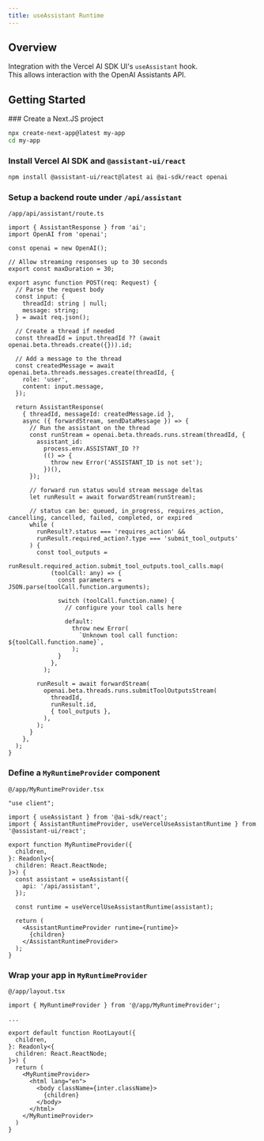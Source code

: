 ```yaml
---
title: useAssistant Runtime
---
```


## Overview

Integration with the Vercel AI SDK UI's `useAssistant` hook.  
This allows interaction with the OpenAI Assistants API.

## Getting Started  


<Steps>
  ### Create a Next.JS project

  ```sh
  npx create-next-app@latest my-app
  cd my-app
  ```

  ### Install Vercel AI SDK and `@assistant-ui/react`

  ```sh npm2yarn
  npm install @assistant-ui/react@latest ai @ai-sdk/react openai
  ```

  ### Setup a backend route under `/api/assistant`

  `/app/api/assistant/route.ts`

  ```tsx
  import { AssistantResponse } from 'ai';
  import OpenAI from 'openai';

  const openai = new OpenAI();

  // Allow streaming responses up to 30 seconds
  export const maxDuration = 30;

  export async function POST(req: Request) {
    // Parse the request body
    const input: {
      threadId: string | null;
      message: string;
    } = await req.json();

    // Create a thread if needed
    const threadId = input.threadId ?? (await openai.beta.threads.create({})).id;

    // Add a message to the thread
    const createdMessage = await openai.beta.threads.messages.create(threadId, {
      role: 'user',
      content: input.message,
    });

    return AssistantResponse(
      { threadId, messageId: createdMessage.id },
      async ({ forwardStream, sendDataMessage }) => {
        // Run the assistant on the thread
        const runStream = openai.beta.threads.runs.stream(threadId, {
          assistant_id:
            process.env.ASSISTANT_ID ??
            (() => {
              throw new Error('ASSISTANT_ID is not set');
            })(),
        });

        // forward run status would stream message deltas
        let runResult = await forwardStream(runStream);

        // status can be: queued, in_progress, requires_action, cancelling, cancelled, failed, completed, or expired
        while (
          runResult?.status === 'requires_action' &&
          runResult.required_action?.type === 'submit_tool_outputs'
        ) {
          const tool_outputs =
            runResult.required_action.submit_tool_outputs.tool_calls.map(
              (toolCall: any) => {
                const parameters = JSON.parse(toolCall.function.arguments);

                switch (toolCall.function.name) {
                  // configure your tool calls here

                  default:
                    throw new Error(
                      `Unknown tool call function: ${toolCall.function.name}`,
                    );
                }
              },
            );

          runResult = await forwardStream(
            openai.beta.threads.runs.submitToolOutputsStream(
              threadId,
              runResult.id,
              { tool_outputs },
            ),
          );
        }
      },
    );
  }
  ```

  ### Define a `MyRuntimeProvider` component

  `@/app/MyRuntimeProvider.tsx`

  ```tsx
  "use client";

  import { useAssistant } from '@ai-sdk/react'; 
  import { AssistantRuntimeProvider, useVercelUseAssistantRuntime } from '@assistant-ui/react';

  export function MyRuntimeProvider({
    children,
  }: Readonly<{
    children: React.ReactNode;
  }>) { 
    const assistant = useAssistant({
      api: '/api/assistant',
    });

    const runtime = useVercelUseAssistantRuntime(assistant);

    return (
      <AssistantRuntimeProvider runtime={runtime}>
        {children}
      </AssistantRuntimeProvider>
    );
  }
  ```

  ### Wrap your app in `MyRuntimeProvider`

  `@/app/layout.tsx`

  ```tsx {1,11,17}
  import { MyRuntimeProvider } from '@/app/MyRuntimeProvider';

  ...

  export default function RootLayout({
    children,
  }: Readonly<{
    children: React.ReactNode;
  }>) {
    return (
      <MyRuntimeProvider>
        <html lang="en">
          <body className={inter.className}>
            {children}
          </body>
        </html>
      </MyRuntimeProvider>
    )
  }
  ```

</Steps>
